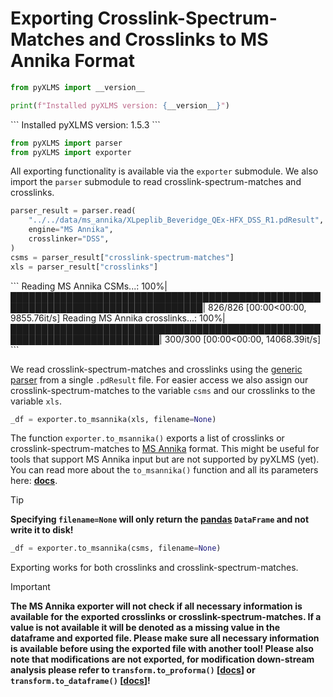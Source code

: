 
# Exporting Crosslink-Spectrum-Matches and Crosslinks to MS Annika Format


```python copy
from pyXLMS import __version__

print(f"Installed pyXLMS version: {__version__}")
```
<Callout emoji="✓">
```
    Installed pyXLMS version: 1.5.3
```
</Callout>


```python copy
from pyXLMS import parser
from pyXLMS import exporter
```

All exporting functionality is available via the `exporter` submodule. We also import the `parser` submodule to read crosslink-spectrum-matches and crosslinks.


```python copy
parser_result = parser.read(
    "../../data/ms_annika/XLpeplib_Beveridge_QEx-HFX_DSS_R1.pdResult",
    engine="MS Annika",
    crosslinker="DSS",
)
csms = parser_result["crosslink-spectrum-matches"]
xls = parser_result["crosslinks"]
```
<Callout emoji="✓">
```
    Reading MS Annika CSMs...: 100%|█████████████████████████████████████████████████████████████████████████████████| 826/826 [00:00<00:00, 9855.76it/s]
    Reading MS Annika crosslinks...: 100%|██████████████████████████████████████████████████████████████████████████| 300/300 [00:00<00:00, 14068.39it/s]
```
</Callout>

We read crosslink-spectrum-matches and crosslinks using the [generic parser](https://hgb-bin-proteomics.github.io/pyXLMS/pyXLMS.parser.html#pyXLMS.parser.read) from a single `.pdResult` file. For easier access we also assign our crosslink-spectrum-matches to the variable `csms` and our crosslinks to the variable `xls`.


```python copy
_df = exporter.to_msannika(xls, filename=None)
```

The function `exporter.to_msannika()` exports a list of crosslinks or crosslink-spectrum-matches to [MS Annika](https://github.com/hgb-bin-proteomics/MSAnnika) format. This might be useful for tools that support MS Annika input but are not supported by pyXLMS (yet). You can read more about the `to_msannika()` function and all its parameters here: [**docs**](https://hgb-bin-proteomics.github.io/pyXLMS/pyXLMS.exporter.html#pyXLMS.exporter.to_msannika.to_msannika).

> [!TIP]
>
> **Specifying `filename=None` will only return the [pandas](https://pandas.pydata.org/) `DataFrame` and not write it to disk!**


```python copy
_df = exporter.to_msannika(csms, filename=None)
```

Exporting works for both crosslinks and crosslink-spectrum-matches.

> [!IMPORTANT]
>
> **The MS Annika exporter will not check if all necessary information is available for the exported crosslinks or crosslink-spectrum-matches. If a value is not available it will be denoted as a missing value in the dataframe and exported file. Please make sure all necessary information is available before using the exported file with another tool! Please also note that modifications are not exported, for modification down-stream analysis please refer to `transform.to_proforma()` \[[docs](https://hgb-bin-proteomics.github.io/pyXLMS/pyXLMS.transform.html#pyXLMS.transform.to_proforma.to_proforma)\] or `transform.to_dataframe()` \[[docs](https://hgb-bin-proteomics.github.io/pyXLMS/pyXLMS.transform.html#pyXLMS.transform.to_dataframe.to_dataframe)\]!**
